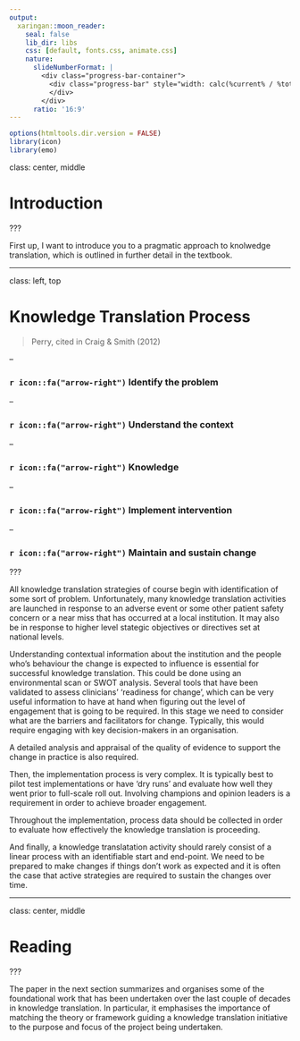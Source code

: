 ```yaml
---
output:
  xaringan::moon_reader:
    seal: false
    lib_dir: libs
    css: [default, fonts.css, animate.css]
    nature:
      slideNumberFormat: |
        <div class="progress-bar-container">
          <div class="progress-bar" style="width: calc(%current% / %total% * 100%);">
          </div>
        </div>
      ratio: '16:9'
---
```


```r
options(htmltools.dir.version = FALSE)
library(icon)
library(emo)
```

class:  center, middle

# Introduction

???

First up, I want to introduce you to a pragmatic approach to knolwedge translation, which is outlined in further detail in the textbook. 

---


class:  left, top

# Knowledge Translation Process
> Perry, cited in Craig & Smith (2012)

--


### `r icon::fa("arrow-right")` Identify the problem

--

### `r icon::fa("arrow-right")` Understand the context

--

### `r icon::fa("arrow-right")` Knowledge

--

### `r icon::fa("arrow-right")` Implement intervention

--

### `r icon::fa("arrow-right")` Maintain and sustain change



???



All knowledge translation strategies of course begin with identification of some sort of problem. Unfortunately, many knowledge translation activities are launched in response to an adverse event or some other patient safety concern or a near miss that has occurred at a local institution. It may also be in response to higher level stategic objectives or directives set at national levels.

Understanding contextual information about the institution and the people who's behaviour the change is expected to influence is essential for successful knowledge translation. This could be done using an environmental scan or SWOT analysis. Several tools that have been validated to assess clinicians' 'readiness for change', which can be very useful information to have at hand when figuring out the level of engagement that is going to be required. In this stage we need to consider what are the barriers and facilitators for change. Typically, this would require engaging with key decision-makers in an organisation.

A detailed analysis and appraisal of the quality of evidence to support the change in practice is also required. 

Then, the implementation process is very complex. It is typically best to pilot test implementations or have 'dry runs' and evaluate how well they went prior to full-scale roll out. Involving champions and opinion leaders is a requirement in order to achieve broader engagement.

Throughout the implementation, process data should be collected in order to evaluate how effectively the knowledge translation is proceeding. 

And finally, a knowledge translatation activity should rarely consist of a linear process with an identifiable start and end-point. We need to be prepared to make changes if things don't work as expected and it is often the case that active strategies are required to sustain the changes over time. 


---


class:  center, middle

# Reading

???

The paper in the next section summarizes and organises some of the foundational work that has been undertaken over the last couple of decades in knowledge translation. In particular, it emphasises the importance of matching the theory or framework guiding a knowledge translation initiative to the purpose and focus of the project being undertaken. 